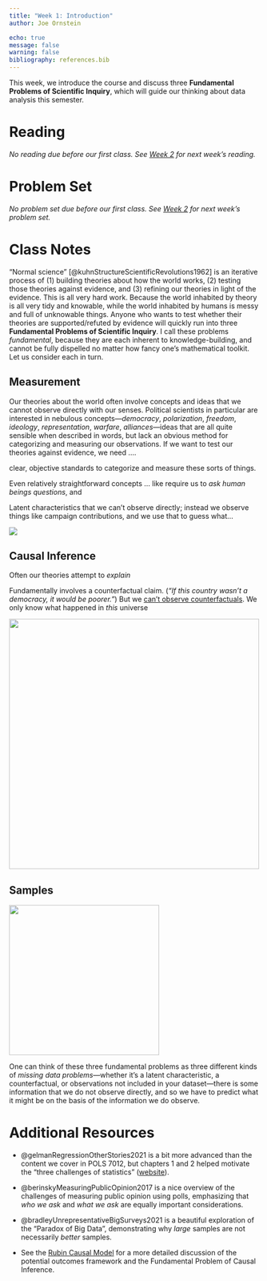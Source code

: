 ```yaml
---
title: "Week 1: Introduction"
author: Joe Ornstein

echo: true
message: false
warning: false
bibliography: references.bib
---
```


This week, we introduce the course and discuss three **Fundamental Problems of Scientific Inquiry**, which will guide our thinking about data analysis this semester.

# Reading

*No reading due before our first class. See [Week 2](02-writing-code) for next week's reading.*

# Problem Set

*No problem set due before our first class. See [Week 2](02-writing-code.qmd) for next week's problem set.*

# Class Notes

"Normal science" [@kuhnStructureScientificRevolutions1962] is an iterative process of (1) building theories about how the world works, (2) testing those theories against evidence, and (3) refining our theories in light of the evidence. This is all very hard work. Because the world inhabited by theory is all very tidy and knowable, while the world inhabited by humans is messy and full of unknowable things. Anyone who wants to test whether their theories are supported/refuted by evidence will quickly run into three **Fundamental Problems of Scientific Inquiry**. I call these problems *fundamental*, because they are each inherent to knowledge-building, and cannot be fully dispelled no matter how fancy one's mathematical toolkit. Let us consider each in turn.

## Measurement

Our theories about the world often involve concepts and ideas that we cannot observe directly with our senses. Political scientists in particular are interested in nebulous concepts---*democracy*, *polarization*, *freedom*, *ideology*, *representation*, *warfare*, *alliances*---ideas that are all quite sensible when described in words, but lack an obvious method for categorizing and measuring our observations. If we want to test our theories against evidence, we need ....

clear, objective standards to categorize and measure these sorts of things.

Even relatively straightforward concepts ... like require us to *ask human beings questions*, and

Latent characteristics that we can't observe directly; instead we observe things like campaign contributions, and we use that to guess what...

[![](https://imgs.xkcd.com/comics/pain_rating.png)](https://xkcd.com/883/)

## Causal Inference

Often our theories attempt to *explain*

Fundamentally involves a counterfactual claim. (*"If this country wasn't a democracy, it would be poorer."*) But we [can't observe counterfactuals](https://en.wikipedia.org/wiki/Rubin_causal_model). We only know what happened in *this* universe

[![](https://imgs.xkcd.com/comics/correlation_2x.png){width="500"}](https://xkcd.com/552/)

## Samples

[![](https://imgs.xkcd.com/comics/selection_bias_2x.png){width="300"}](https://xkcd.com/2618/)

One can think of these three fundamental problems as three different kinds of *missing data problems*---whether it's a latent characteristic, a counterfactual, or observations not included in your dataset---there is some information that we do not observe directly, and so we have to predict what it might be on the basis of the information we do observe.

# Additional Resources

-   @gelmanRegressionOtherStories2021 is a bit more advanced than the content we cover in POLS 7012, but chapters 1 and 2 helped motivate the "three challenges of statistics" ([website](https://avehtari.github.io/ROS-Examples/)).

-   @berinskyMeasuringPublicOpinion2017 is a nice overview of the challenges of measuring public opinion using polls, emphasizing that *who we ask* and *what we ask* are equally important considerations.

-   @bradleyUnrepresentativeBigSurveys2021 is a beautiful exploration of the "Paradox of Big Data", demonstrating why *large* samples are not necessarily *better* samples.

-   See the [Rubin Causal Model](https://en.wikipedia.org/wiki/Rubin_causal_model) for a more detailed discussion of the potential outcomes framework and the Fundamental Problem of Causal Inference.
